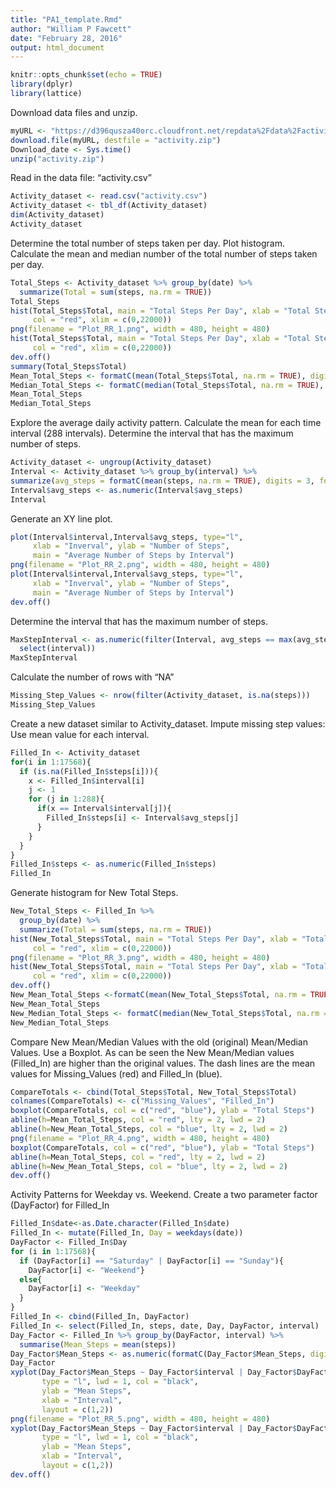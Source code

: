 ---
title: "PA1_template.Rmd"
author: "William P Fawcett"
date: "February 28, 2016"
output: html_document
---

```{r echo = TRUE}
knitr::opts_chunk$set(echo = TRUE)
library(dplyr)
library(lattice)
```
Download data files and unzip.
```{r echo = TRUE}
myURL <- "https://d396qusza40orc.cloudfront.net/repdata%2Fdata%2Factivity.zip"
download.file(myURL, destfile = "activity.zip")
Download_date <- Sys.time()
unzip("activity.zip")
```
Read in the data file: "activity.csv"
```{r echo = TRUE}
Activity_dataset <- read.csv("activity.csv")
Activity_dataset <- tbl_df(Activity_dataset)
dim(Activity_dataset)
Activity_dataset
```
Determine the total number of steps taken per day.
Plot histogram.
Calculate the mean and median number of the total number of steps taken per day.
```{r echo = TRUE}
Total_Steps <- Activity_dataset %>% group_by(date) %>% 
  summarize(Total = sum(steps, na.rm = TRUE))
Total_Steps
hist(Total_Steps$Total, main = "Total Steps Per Day", xlab = "Total Steps", 
     col = "red", xlim = c(0,22000))
png(filename = "Plot_RR_1.png", width = 480, height = 480)
hist(Total_Steps$Total, main = "Total Steps Per Day", xlab = "Total Steps", 
     col = "red", xlim = c(0,22000))
dev.off()
summary(Total_Steps$Total)
Mean_Total_Steps <- formatC(mean(Total_Steps$Total, na.rm = TRUE), digits = 3, format = "f")
Median_Total_Steps <- formatC(median(Total_Steps$Total, na.rm = TRUE), digits =3, format = "f")
Mean_Total_Steps
Median_Total_Steps
```
Explore the average daily activity pattern.
Calculate the mean for each time interval (288 intervals).
Determine the interval that has the maximum number of steps.
```{r echo = TRUE}
Activity_dataset <- ungroup(Activity_dataset)
Interval <- Activity_dataset %>% group_by(interval) %>% 
summarize(avg_steps = formatC(mean(steps, na.rm = TRUE), digits = 3, format = "f"))
Interval$avg_steps <- as.numeric(Interval$avg_steps)
Interval
```
Generate an XY line plot.
```{r echo = TRUE}
plot(Interval$interval,Interval$avg_steps, type="l",
     xlab = "Inverval", ylab = "Number of Steps", 
     main = "Average Number of Steps by Interval")
png(filename = "Plot_RR_2.png", width = 480, height = 480)
plot(Interval$interval,Interval$avg_steps, type="l",
     xlab = "Inverval", ylab = "Number of Steps", 
     main = "Average Number of Steps by Interval")
dev.off()
```
Determine the interval that has the maximum number of steps.
```{r echo = TRUE}
MaxStepInterval <- as.numeric(filter(Interval, avg_steps == max(avg_steps)) %>%
  select(interval))
MaxStepInterval
```
Calculate the number of rows with "NA"
```{r echo = TRUE}
Missing_Step_Values <- nrow(filter(Activity_dataset, is.na(steps)))
Missing_Step_Values
```
Create a new dataset similar to Activity_dataset.
Impute missing step values: Use mean value for each interval.
```{r echo = TRUE}
Filled_In <- Activity_dataset
for(i in 1:17568){
  if (is.na(Filled_In$steps[i])){
    x <- Filled_In$interval[i]
    j <- 1
    for (j in 1:288){
      if(x == Interval$interval[j]){
        Filled_In$steps[i] <- Interval$avg_steps[j]
      }
    }
  }
}
Filled_In$steps <- as.numeric(Filled_In$steps)
Filled_In
```
Generate histogram for New Total Steps.
```{r echo = TRUE}
New_Total_Steps <- Filled_In %>% 
  group_by(date) %>% 
  summarize(Total = sum(steps, na.rm = TRUE))
hist(New_Total_Steps$Total, main = "Total Steps Per Day", xlab = "Total Steps", 
     col = "red", xlim = c(0,22000))
png(filename = "Plot_RR_3.png", width = 480, height = 480)
hist(New_Total_Steps$Total, main = "Total Steps Per Day", xlab = "Total Steps", 
     col = "red", xlim = c(0,22000))
dev.off()
New_Mean_Total_Steps <-formatC(mean(New_Total_Steps$Total, na.rm = TRUE), digits = 3, format = "f") 
New_Mean_Total_Steps
New_Median_Total_Steps <- formatC(median(New_Total_Steps$Total, na.rm = TRUE), digits = 3, format = "f")
New_Median_Total_Steps
```
Compare New Mean/Median Values with the old (original) Mean/Median Values.
Use a Boxplot. As can be seen the New Mean/Median values (Filled_In) are higher than the original values. The dash lines are the mean values for Missing_Values (red) and Filled_In (blue).
```{r echo = TRUE}
CompareTotals <- cbind(Total_Steps$Total, New_Total_Steps$Total)
colnames(CompareTotals) <- c("Missing_Values", "Filled_In")
boxplot(CompareTotals, col = c("red", "blue"), ylab = "Total Steps")
abline(h=Mean_Total_Steps, col = "red", lty = 2, lwd = 2)
abline(h=New_Mean_Total_Steps, col = "blue", lty = 2, lwd = 2)
png(filename = "Plot_RR_4.png", width = 480, height = 480)
boxplot(CompareTotals, col = c("red", "blue"), ylab = "Total Steps")
abline(h=Mean_Total_Steps, col = "red", lty = 2, lwd = 2)
abline(h=New_Mean_Total_Steps, col = "blue", lty = 2, lwd = 2)
dev.off()
```

Activity Patterns for Weekday vs. Weekend.
Create a two parameter factor (DayFactor) for Filled_In

```{r echo = TRUE}
Filled_In$date<-as.Date.character(Filled_In$date)
Filled_In <- mutate(Filled_In, Day = weekdays(date))
DayFactor <- Filled_In$Day
for (i in 1:17568){
  if (DayFactor[i] == "Saturday" | DayFactor[i] == "Sunday"){
    DayFactor[i] <- "Weekend"}
  else{
    DayFactor[i] <- "Weekday"
  }
}
Filled_In <- cbind(Filled_In, DayFactor)
Filled_In <- select(Filled_In, steps, date, Day, DayFactor, interval)
Day_Factor <- Filled_In %>% group_by(DayFactor, interval) %>% 
  summarise(Mean_Steps = mean(steps))
Day_Factor$Mean_Steps <- as.numeric(formatC(Day_Factor$Mean_Steps, digits = 3, format = "f"))
Day_Factor
xyplot(Day_Factor$Mean_Steps ~ Day_Factor$interval | Day_Factor$DayFactor, 
       type = "l", lwd = 1, col = "black", 
       ylab = "Mean Steps", 
       xlab = "Interval",
       layout = c(1,2))
png(filename = "Plot_RR_5.png", width = 480, height = 480)
xyplot(Day_Factor$Mean_Steps ~ Day_Factor$interval | Day_Factor$DayFactor, 
       type = "l", lwd = 1, col = "black", 
       ylab = "Mean Steps", 
       xlab = "Interval",
       layout = c(1,2))
dev.off()
```


